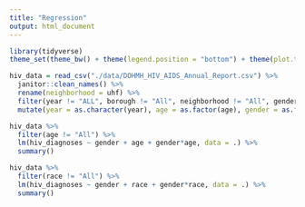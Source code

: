 ```yaml
---
title: "Regression"
output: html_document
---
```


```r
library(tidyverse)
theme_set(theme_bw() + theme(legend.position = "bottom") + theme(plot.title = element_text(hjust = 0.5)))
```


```r
hiv_data = read_csv("./data/DOHMH_HIV_AIDS_Annual_Report.csv") %>% 
  janitor::clean_names() %>% 
  rename(neighborhood = uhf) %>% 
  filter(year != "ALL", borough != "All", neighborhood != "All", gender != "All") %>% 
  mutate(year = as.character(year), age = as.factor(age), gender = as.factor(gender))
```

```r
hiv_data %>% 
  filter(age != "All") %>%
  lm(hiv_diagnoses ~ gender + age + gender*age, data = .) %>% 
  summary()

hiv_data %>% 
  filter(race != "All") %>%
  lm(hiv_diagnoses ~ gender + race + gender*race, data = .) %>% 
  summary()
```


